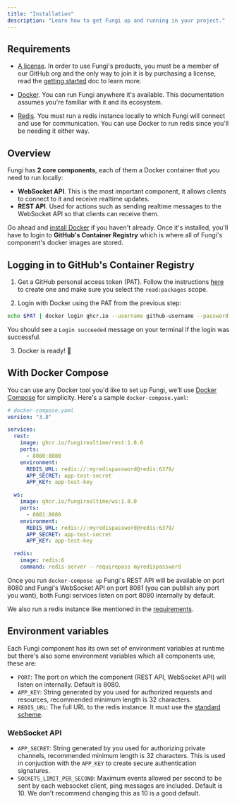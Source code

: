 ```yaml
---
title: "Installation"
description: "Learn how to get Fungi up and running in your project."
---
```


## Requirements

- [A license](/pricing). In order to use Fungi's products, you must be a member of our GitHub org and the only way to join it is by purchasing a license, read the [getting started](/docs) doc to learn more.

- [Docker](https://www.docker.com/). You can run Fungi anywhere it's available. This documentation assumes you're familiar with it and its ecosystem.

- [Redis](https://redis.io/). You must run a redis instance locally to which Fungi will connect and use for communication. You can use Docker to run redis since you'll be needing it either way.

## Overview

Fungi has **2 core components**, each of them a Docker container that you need to run locally:

- **WebSocket API**. This is the most important component, it allows clients to connect to it and receive realtime updates.
- **REST API**. Used for actions such as sending realtime messages to the WebSocket API so that clients can receive them.

Go ahead and [install Docker](https://www.docker.com/get-started) if you haven't already. Once it's installed, you'll have to login to **GitHub's Container Registry** which is where all of Fungi's component's docker images are stored.

## Logging in to GitHub's Container Registry

1. Get a GitHub personal access token (PAT). Follow the instructions [here](https://docs.github.com/github/authenticating-to-github/creating-a-personal-access-token) to create one and make sure you select the `read:packages` scope.

2. Login with Docker using the PAT from the previous step:

```sh
echo $PAT | docker login ghcr.io --username github-username --password-stdin
```

You should see a `Login succeeded` message on your terminal if the login was successful.

3. Docker is ready! 🐳

## With Docker Compose

You can use any Docker tool you'd like to set up Fungi, we'll use [Docker Compose](https://docs.docker.com/compose/) for simplicity. Here's a sample `docker-compose.yaml`:

```yaml
# docker-compose.yaml
version: "3.8"

services:
  rest:
    image: ghcr.io/fungirealtime/rest:1.0.0
    ports:
      - 8080:8080
    environment:
      REDIS_URL: redis://:myredispassword@redis:6379/
      APP_SECRET: app-test-secret
      APP_KEY: app-test-key

  ws:
    image: ghcr.io/fungirealtime/ws:1.0.0
    ports:
      - 8081:8080
    environment:
      REDIS_URL: redis://:myredispassword@redis:6379/
      APP_SECRET: app-test-secret
      APP_KEY: app-test-key

  redis:
    image: redis:6
    command: redis-server --requirepass myredispassword
```

Once you run `docker-compose up` Fungi's REST API will be available on port 8080 and Fungi's WebSocket API on port 8081 (you can publish any port you want), both Fungi services listen on port 8080 internally by default.

We also run a redis instance like mentioned in the [requirements](#requirements).

## Environment variables

Each Fungi component has its own set of environment variables at runtime but there's also some environment variables which all components use, these are:

- `PORT`: The port on which the component (REST API, WebSocket API) will listen on internally. Default is 8080.
- `APP_KEY`: String generated by you used for authorized requests and resources, recommended minimum length is 32 characters.
- `REDIS_URL`: The full URL to the redis instance. It must use the [standard scheme](https://www.iana.org/assignments/uri-schemes/prov/redis).

### WebSocket API

- `APP_SECRET`: String generated by you used for authorizing private channels, recommended minimum length is 32 characters. This is used in conjuction with the `APP_KEY` to create secure authentication signatures.
- `SOCKETS_LIMIT_PER_SECOND`: Maximum events allowed per second to be sent by each websocket client, ping messages are included. Default is 10. We don't recommend changing this as 10 is a good default.
